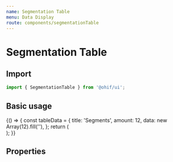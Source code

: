 ```yaml
---
name: Segmentation Table
menu: Data Display
route: components/segmentationTable
---
```



# Segmentation Table

## Import

```javascript
import { SegmentationTable } from '@ohif/ui';
```

## Basic usage

<Playground>
  {() => {
    const tableData = {
      title: 'Segments',
      amount: 12,
      data: new Array(12).fill(''),
    };
    return (
      <div className="p-4 w-80">
        <SegmentationTable {...tableData} />
      </div>
    );
  }}
</Playground>

## Properties

<Props of={SegmentationTable} />
